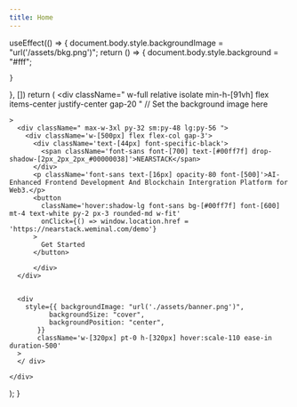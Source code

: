 ```yaml
---
title: Home 
---
```


  useEffect(() => {
    document.body.style.backgroundImage = "url('/assets/bkg.png')";
    return () => {
      document.body.style.background = "#fff";

    }
  }, [])
  return (
    <div className=" w-full relative isolate min-h-[91vh] flex items-center justify-center gap-20 "
          // Set the background image here

    >
      <div className=" max-w-3xl py-32 sm:py-48 lg:py-56 ">
        <div className='w-[500px] flex flex-col gap-3'>
          <div className='text-[44px] font-specific-black'>
            <span className='font-sans font-[700] text-[#00ff7f] drop-shadow-[2px_2px_2px_#00000038]'>NEARSTACK</span>
          </div>
          <p className='font-sans text-[16px] opacity-80 font-[500]'>AI-Enhanced Frontend Development And Blockchain Intergration Platform for Web3.</p>
          <button
            className='hover:shadow-lg font-sans bg-[#00ff7f] font-[600]  mt-4 text-white py-2 px-3 rounded-md w-fit'
            onClick={() => window.location.href = 'https://nearstack.weminal.com/demo'}
          >
            Get Started
          </button>

          </div>
      </div>


      <div
        style={{ backgroundImage: "url('./assets/banner.png')",
              backgroundSize: "cover",
              backgroundPosition: "center",
           }} 
           className='w-[320px] pt-0 h-[320px] hover:scale-110 ease-in duration-500'
      > 
      </ div>

    </div>

);
}

<IndexPage />
